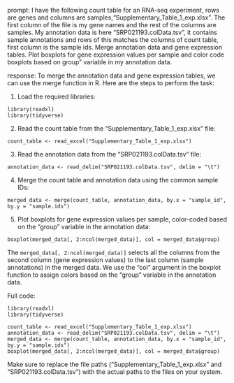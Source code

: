 prompt:
I have the following count table for an RNA-seq experiment, rows are genes and columns are samples,"Supplementary_Table_1_exp.xlsx". The first column of the file is my gene names and the rest of the columns are samples. My annotation data is here "SRP021193.colData.tsv", it contains sample annotations and rows of this matches the columns of count table, first column is the sample ids. Merge annotation data and gene expression tables. Plot boxplots for gene expression values per sample and color code boxplots based on group" variable in my annotation data.

response:
To merge the annotation data and gene expression tables, we can use the merge function in R. Here are the steps to perform the task:

1. Load the required libraries:
```
library(readxl)
library(tidyverse)
```

2. Read the count table from the "Supplementary_Table_1_exp.xlsx" file:
```
count_table <- read_excel("Supplementary_Table_1_exp.xlsx")
```

3. Read the annotation data from the "SRP021193.colData.tsv" file:
```
annotation_data <- read_delim("SRP021193.colData.tsv", delim = "\t")
```

4. Merge the count table and annotation data using the common sample IDs:
```
merged_data <- merge(count_table, annotation_data, by.x = "sample_id", by.y = "sample.ids")
```

5. Plot boxplots for gene expression values per sample, color-coded based on the "group" variable in the annotation data:
```
boxplot(merged_data[, 2:ncol(merged_data)], col = merged_data$group)
```

The ```merged_data[, 2:ncol(merged_data)]``` selects all the columns from the second column (gene expression values) to the last column (sample annotations) in the merged data. We use the "col" argument in the boxplot function to assign colors based on the "group" variable in the annotation data.

Full code:
```
library(readxl)
library(tidyverse)

count_table <- read_excel("Supplementary_Table_1_exp.xlsx")
annotation_data <- read_delim("SRP021193.colData.tsv", delim = "\t")
merged_data <- merge(count_table, annotation_data, by.x = "sample_id", by.y = "sample.ids")
boxplot(merged_data[, 2:ncol(merged_data)], col = merged_data$group)
```

Make sure to replace the file paths ("Supplementary_Table_1_exp.xlsx" and "SRP021193.colData.tsv") with the actual paths to the files on your system.
